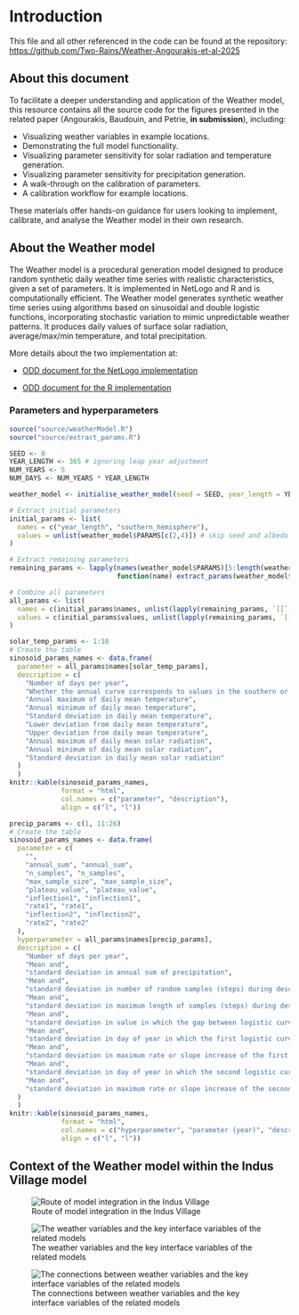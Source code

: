 # Introduction

This file and all other referenced in the code can be found at the repository: <https://github.com/Two-Rains/Weather-Angourakis-et-al-2025>

## About this document

To facilitate a deeper understanding and application of the Weather model, this resource contains all the source code for the figures presented in the related paper (Angourakis, Baudouin, and Petrie, **in submission**), including:

-   Visualizing weather variables in example locations.
-   Demonstrating the full model functionality.
-   Visualizing parameter sensitivity for solar radiation and temperature generation.
-   Visualizing parameter sensitivity for precipitation generation.
-   A walk-through on the calibration of parameters.
-   A calibration workflow for example locations.

These materials offer hands-on guidance for users looking to implement, calibrate, and analyse the Weather model in their own research.

## About the Weather model

The Weather model is a procedural generation model designed to produce random synthetic daily weather time series with realistic characteristics, given a set of parameters. It is implemented in NetLogo and R and is computationally efficient. The Weather model generates synthetic weather time series using algorithms based on sinusoidal and double logistic functions, incorporating stochastic variation to mimic unpredictable weather patterns. It produces daily values of surface solar radiation, average/max/min temperature, and total precipitation.

More details about the two implementation at:

-   [ODD document for the NetLogo implementation](netlogo/ODD-netlogo.md)

-   [ODD document for the R implementation](source/ODD-R.md)

### Parameters and hyperparameters

```r
source("source/weatherModel.R")
source("source/extract_params.R")

SEED <- 0
YEAR_LENGTH <- 365 # ignoring leap year adjustment
NUM_YEARS <- 5
NUM_DAYS <- NUM_YEARS * YEAR_LENGTH

weather_model <- initialise_weather_model(seed = SEED, year_length = YEAR_LENGTH)

# Extract initial parameters
initial_params <- list(
  names = c("year_length", "southern_hemisphere"),
  values = unlist(weather_model$PARAMS[c(2,4)]) # skip seed and albedo
)

# Extract remaining parameters
remaining_params <- lapply(names(weather_model$PARAMS)[5:length(weather_model$PARAMS)], 
                           function(name) extract_params(weather_model$PARAMS[[name]], name))

# Combine all parameters
all_params <- list(
  names = c(initial_params$names, unlist(lapply(remaining_params, `[[`, "names"))),
  values = c(initial_params$values, unlist(lapply(remaining_params, `[[`, "values")))
)
```

```r
solar_temp_params <- 1:10
# Create the table
sinosoid_params_names <- data.frame(
  parameter = all_params$names[solar_temp_params], 
  description = c(
    "Number of days per year",
    "Whether the annual curve corresponds to values in the southern or northern hemisphere",
    "Annual maximum of daily mean temperature",
    "Annual minimum of daily mean temperature",
    "Standard deviation in daily mean temperature",
    "Lower deviation from daily mean temperature",
    "Upper deviation from daily mean temperature",
    "Annual maximum of daily mean solar radiation",
    "Annual minimum of daily mean solar radiation",
    "Standard deviation in daily mean solar radiation"
  )
  )
knitr::kable(sinosoid_params_names, 
             format = "html",
             col.names = c("parameter", "description"),
             align = c("l", "l"))
```

```r
precip_params <- c(1, 11:26)
# Create the table
sinosoid_params_names <- data.frame(
  parameter = c(
    "",
    "annual_sum", "annual_sum",
    "n_samples", "n_samples",
    "max_sample_size", "max_sample_size",
    "plateau_value", "plateau_value",
    "inflection1", "inflection1",
    "rate1", "rate1",
    "inflection2", "inflection2",
    "rate2", "rate2"
  ),
  hyperparameter = all_params$names[precip_params],
  description = c(
    "Number of days per year",
    "Mean and",
    "standard deviation in annual sum of precipitation",
    "Mean and",
    "standard deviation in number of random samples (steps) during descritisation of cumulative precipitation curves (an approximation to the number of precipitation events)",
    "Mean and",
    "standard deviation in maximum length of samples (steps) during descritisation of cumulative precipitation curves (an approximation to the duration between precipitation events)",
    "Mean and",
    "standard deviation in value in which the gap between logistic curves is set (range of 0 to 1); interpretable as the proportion of precipitation falling in the first rainy season",
    "Mean and",
    "standard deviation in day of year in which the first logistic curves has its maximum slope; interpretable as the peak day of the first rainy season",
    "Mean and",
    "standard deviation in maximum rate or slope increase of the first logistic curves; interpretable as the maximum daily precipitation of the first rainy season",
    "Mean and",
    "standard deviation in day of year in which the second logistic curves has its maximum slope; interpretable as the peak day of the second rainy season",
    "Mean and",
    "standard deviation in maximum rate or slope increase of the second logistic curves; interpretable as the maximum daily precipitation of the second rainy season "
  )
  )
knitr::kable(sinosoid_params_names, 
             format = "html",
             col.names = c("hyperparameter", "parameter (year)", "description"),
             align = c("l", "l"))
```

## Context of the Weather model within the Indus Village model

![Route of model integration in the Indus Village](diagram/RoadMapSoFar_2024-07.png)

![The weather variables and the key interface variables of the related models](diagram/Weather-LandCrop-links_v2.png)

![The connections between weather variables and the key interface variables of the related models](diagram/Weather-LandCrop-links.png)
